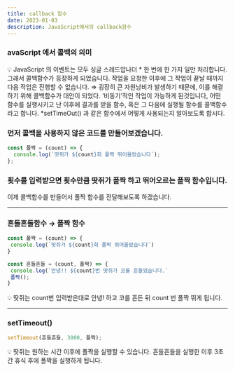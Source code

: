 ```yaml
---
title: callback 함수
date: 2023-01-03
description: JavaScript에서의 callback함수
---
```


### avaScript 에서 콜백의 의미

<aside>
💡 JavaScript 의 이벤트는 모두 싱글 스레드압나더 * 한 번에 한 가지 일만 처리합니다. 그래서 콜백함수가 등장하게 되었습니다. 작업을 요청한 이후에 그 작업이 끝날 때까지 다음 작업은 진행할 수 없습니다. 
⇒ 굉장히 큰 자원낭비가 발생하기 때문에, 이를 해결하기 위해 콜백함수가 대안이 되었다. ‘비동기’적인 작업이 가능하게 된것입니다, 
어떤 함수를 실행시키고 난 이후에 결과를 받을 함수, 혹은 그 다음에 실행될 함수를 콜백함수라고 합니다. 
*setTimeOut() 과 같은 함수에서 어떻게 사용되는지 알아보도록 합시다.

</aside>

### 먼저 콜백을 사용하지 않은 코드를 만들어보겠습니다.

```jsx
const 폴짝 = (count) => {
  console.log(`땃쥐가 ${count}회 폴짝 뛰어올랐습니다`);
};
```

### 횟수를 입력받으면 횟수만큼 땃쥐가 폴짝 하고 뛰어오르는 폴짝 함수입니다.

이제 콜백함수를 만들어서 폴짝 함수를 전달해보도록 하겠습니다.

---

### 흔들흔들함수 → 폴짝 함수

```jsx
const 폴짝 = (count) => {
 console.log(`땃쥐가 ${count}회 폴짝 뛰어올랐습니다`)
}

const 흔들흔들 = (count, 폴짝) => {
 console.log(`안녕!! ${count}번 땃쥐가 코를 흔들었습니다.`
 폴짝();
}
```

<aside>
💡 땃쥐는 count번 입력받은대로 안녕! 하고 코를 흔든 뒤 count 번 폴짝 뛰게 됩니다.

</aside>

---

### setTimeout()

```jsx
setTimeout(흔들흔들, 3000, 폴짝);
```

<aside>
💡 땃쥐는 원하는 시간 이후에 폴짝을 실행할 수 있습니다.
흔들흔들을 실행한 이후 3초간 휴식 후에 폴짝을 실행하게 됩니다.

</aside>
